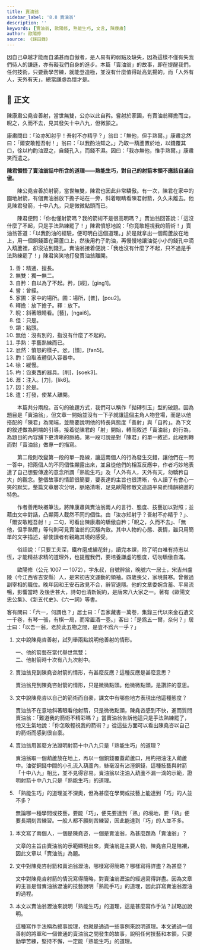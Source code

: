 ```yaml
---
title: 賣油翁
sidebar_label: '8.8 賣油翁'
description: ''
keywords: [賣油翁, 歐陽修, 熟能生巧, 文言, 陳康肅]
author: 歐陽修
source: 《歸田錄》
---
```


<!-- <AudioCard tracks={[{title:`【粵】〈曾子殺豬〉`, src:`/audio/曾子殺豬(粵語).mp3`,author:'韓非 (EDB)', cap:'粵語'},{title:'【普】〈曾子殺豬〉',src:'/audio/曾子殺豬(普通話).mp3',author:'韓非 (EDB)', cap:'普通話'}]} /> -->

<!-- ![曾子殺豬](/img/S1/曾子殺豬/Cover.jpg) -->

<Intro>

因自己卓越才能而自滿甚而自傲者，是人易有的弱點及缺失，因為這樣不僅有失我們待人的謙遜，亦有礙我們自身的進步。本篇「賣油翁」的故事，即在提醒我們，任何技術，只要勤學苦練，就能登造極，並沒有什麼值得趾高氣揚的，而「人外有人，天外有天」，總當謙虛為懷才是。

</Intro>

## 📖 正文

<div className="main prose">

陳康肅公堯咨<Annotate title="精通、擅長。">善</Annotate>射，當世<Annotate title="獨一無二。">無雙</Annotate>，公亦以此<Annotate title="自以為了不起。矜，粵 [經]，[ging1]。">自矜</Annotate>。<Annotate title="曾經。">嘗</Annotate>射於<Annotate title="家中的場所。圃：場所，粵 [普]，[pou2]。">家圃</Annotate>，有賣油翁<Annotate title="放下擔子。釋：放下。">釋擔</Annotate>而立，<Annotate title="斜著眼睛看。粵 [藝]，[ngai6]。">睨</Annotate>之，久而不去，見其發矢十中八九，<Annotate title="只是。">但</Annotate>微<Annotate title="點頭。">頷</Annotate>之。

康肅問曰：「汝亦知射乎！吾射不亦精乎？」翁曰：「<Annotate title="沒有別的，指沒有什麼了不起的。">無他</Annotate>，但<Annotate title="手藝熟練。">手熟</Annotate>爾。」康肅<Annotate title="憤怒的樣子。忿，粵 [憤]，[fan5]。">忿然</Annotate>曰：「爾安敢輕吾射！」翁曰：「以我<Annotate title="舀取液體倒入容器中。">酌</Annotate>油知之。」乃取一葫蘆置於地，以錢覆其口，<Annotate title="緩慢。">徐</Annotate>以<Annotate title="舀東西的器具。粵 [削]，[soek3]。">杓</Annotate>酌油<Annotate title="注入。粵 [力]，[lik6]">瀝</Annotate>之，自錢孔入，而錢不濕。<Annotate title="於是。">因</Annotate>曰：「我亦無他，惟手熟爾。」康肅笑而<Annotate title="打發，使某人離開。">遣</Annotate>之。

</div>

<DeepDive title="陳君最後無話可說，只是笑笑地讓賣油翁離開，你覺得是什麼原因？">

**陳君領悟了賣油翁話中所含的道理——熟能生巧，對自己的射箭本領不應該自滿自傲。**

</DeepDive>

<Translation>

　　陳公堯咨善於射箭，當世無雙，陳君也因此非常驕傲。有一次，陳君在家中的園地射箭，有個賣油翁放下擔子站在一旁，斜着眼睛看陳君射箭，久久未離去。他見陳君發箭，十中八九，只是微微點頭而已。

　　陳君便問：「你也懂射箭嗎？我的箭術不是很高明嗎？」賣油翁回答說：「這沒什麼了不起，只是手法熟練罷了！」陳君憤怒地說：「你竟敢輕視我的箭術！」賣油翁答道：「以我酌油的經驗，便可明白這個道理。」於是就拿出一個葫蘆放在地上，用一個銅錢蓋在葫蘆口上，然後用杓子酌油，再慢慢地讓油從小小的錢孔中滴入葫蘆裡，卻沒沾到錢孔。賣油翁接着便說：「我也沒有什麼了不起，只不過是手法熟練罷了！」陳君笑笑地打發賣油翁離開。

</Translation>

<Dictionary>
  <ol>
    <li>善：精通、擅長。</li>
    <li>無雙：獨一無二。</li>
    <li>自矜：自以為了不起。矜，<Py>[經]，[ging1]</Py>。</li>
    <li>嘗：曾經。</li>
    <li>家圃：家中的場所。圃：場所，<Py>[普]，[pou2]</Py>。</li>
    <li>釋擔：放下擔子。釋：放下。</li>
    <li>睨：斜著眼睛看。<Py>[藝]，[ngai6]</Py>。</li>
    <li>但：只是。</li>
    <li>頜：點頭。</li>
    <li>無他：沒有別的，指沒有什麼了不起的。</li>
    <li>手熟：手藝熟練而已。</li>
    <li>忿然：憤怒的樣子。忿，<Py>[憤]，[fan5]</Py>。</li>
    <li>酌：舀取液體倒入容器中。</li>
    <li>徐：緩慢。</li>
    <li>杓：舀東西的器具。<Py>[削]，[soek3]</Py>。</li>
    <li>瀝：注入。<Py>[力]，[lik6]</Py>。</li>
    <li>因：於是。</li>
    <li>遣：打發，使某人離開。</li>
  </ol>
</Dictionary>

<Media>

<Tabs>
  <TabItem value='課文動畫' default>
    <Youtube id='JdBeYWrWZT8' />
  </TabItem>
  <TabItem value='作者介紹'>
    <Youtube id='-48zroLRBjM' />
  </TabItem>
  <TabItem value='課文講解'>
    <Youtube id='RW5ap1tnUFM' />
  </TabItem>
</Tabs>

</Media>

<Appreciation>

　　本篇共分兩段。首句的破題方式，我們可以稱作「拋磚引玉」型的破題。因為題目是「賣油翁」，但文章一開始並沒有一下子就讓這個主角人物登場，而是以他搭配的「陳君」為開端，並簡要說明他的特長與態度「善射」與「自矜」。為下文的敘述做為開端的引導。接着從陳君的「射」開始，轉而敘述「賣油翁」的行為，為題目的內容舖下更清晰的脈絡。第一段可說是對「陳君」的單一敘述，此段則轉而對「賣油翁」做專一的描寫。

　　第二段則改變第一段的單一路線，讓這兩個人的行為發生交錯，讓他們在一問一答中，把兩個人的不同個性顯露出來，並且從他們的相互反應中，作者巧妙地表達了自己想要傳達的意念所謂「熟能生巧」及「人外有人，天外有天，勿驕矜自大」的觀念。整個故事的情節很簡要，要表達的主旨也很清晰，令人讀了有會心一笑的默契。整篇文章層次分明，脈絡清晰，足見歐陽修散文造語平易而情韻綿邈的特色。

　　作者善用映襯筆法，將陳康肅與賣油翁兩人的言行、態度、技藝加以對照；並藉由文中對話，凸顯兩人截然不同的個性。由「汝亦知射乎？吾射不亦精乎？」、「爾安敢輕吾射！」二句，可看出陳康肅的驕傲自矜；「睨之，久而不去」、「無他，但手熟爾」等句則可見賣油翁的沉穩內斂。其中人物的心態、表情，雖只用簡單的文字描述，卻使讀者有親臨其境的感受。

　　俗話說：「只要工夫深，鐵杵磨成繡花針」，讀完本課，除了明白唯有持志以恆，才能精益求精的道理外，也提醒我們，要培養謙虛的態度，切勿驕傲自滿。

</Appreciation>

<Biography>

　　歐陽修（公元 1007 — 1072），字永叔，自號醉翁，晚號六一居士，宋吉州盧陵（今江西省吉安縣）人，是宋初古文運動的領袖。四歲喪父，家境貧寒。曾做過副宰相的職位。晚年因和王安石政見不合，辭官退隱。他的文章委婉含蓄、平易流暢，影響當時 及後世甚大，詩句也清新婉約，是唐宋八大家之一。著有《歐陽文忠公集》、《新五代史》、《六一詞》等書。

<Note title="為什麼歐陽修自稱「六一居士」？">

客有問曰：「六一，何謂也？」居士曰：「吾家藏書一萬卷，集錄三代以來金石遺文一千卷，有琴一張，有棋一局，而常置酒一壺。」客曰：「是爲五一爾，奈何？」居士曰：「以吾一翁，老於此五物之間，是豈不爲六一乎？」

</Note>

</Biography>

<!-- <ChallengeItem>
    <Quiz href="" />
    <Solution>
      <QuizAnswers />
    </Solution>
  </ChallengeItem> -->
  
<Challenges>
  <ChallengeItem>
    <Tabs>
      <TabItem value="內容討論" default>

1. 文中說陳堯咨善射，試列舉兩點說明他善射的情形。

    <Task>
    
    一、他的箭藝在當代舉世無雙；  
    二、他射箭時十次有八九次射中。
    
    </Task>

2. 賣油翁見到陳堯咨射箭的情形，有甚麼反應？這種反應是甚麼意思？

    <Task>
    
    賣油翁見到陳堯咨射箭的情形，只是微微點頭。他微微點頭，是讚許的意思。
    
    </Task>

3. 文中說陳堯咨以自己的箭術而自豪，課文中有哪些地方表現出他這種態度？

    <Task>
    
    賣油翁不在意地斜著眼看他射箭，只是微微點頭，陳堯咨感到不快，進而質問賣油翁：「難道我的箭術不精彩嗎？」當賣油翁告訴他這只是手法熟練罷了，他又生氣地說：「你怎敢輕視我的箭術？」從這些方面可以看出陳堯咨以自己的箭術而感到很自豪。
    
    </Task>

4. 賣油翁用甚麼方法證明射箭十中八九只是「熟能生巧」的道理？

    <Task>
    
    賣油翁取一個葫蘆放在地上，再以一個銅錢覆蓋葫蘆口，用杓把油注入葫蘆中。油從銅錢中間的小孔流入葫蘆內，絲毫沒有沾溼銅錢，這種技藝與射箭「十中八九」相比，並不見得容易。賣油翁以注油入葫蘆不漏一滴的示範，證明射箭十中八九只是「熟能生巧」的道理。
    
    </Task>

5. 「熟能生巧」的道理並不深奧，但為甚麼在學問或技藝上能達到「巧」的人並不多？

    <Task>
    
    無論哪一種學問或技藝，要能「巧」，便先要達到「熟」的境地，要「熟」便要長期刻苦練習。一般人都不願刻苦練習，因此能達到「巧」的人並不多。
    
    </Task>

</TabItem>

<TabItem value="作法討論">

1. 本文寫了兩個人，一個是陳堯咨，一個是賣油翁，為甚麼題為「賣油翁」？

    <Task>文章的主旨由賣油翁的示範顯現出來，賣油翁是主要人物，陳堯咨只是陪襯，因此文章以「賣油翁」為題。</Task>

2. 文中對陳堯咨射箭和賣油翁瀝油，哪樣寫得簡略？哪樣寫得詳盡？為甚麼？

    <Task>文中對陳堯咨射箭的情況寫得簡略，對賣油翁瀝油的經過寫得詳盡。因為文章的主旨是借賣油翁瀝油的技藝說明「熟能手巧」的道理，因此詳寫賣油翁瀝油的過程。</Task>

3. 本文以賣油翁瀝油來說明「熟能生巧」的道理，這是甚麼寫作手法？試略加說明。

    <Task>這種寫作手法稱為敘事說理，也就是通過一些事例來說明道理。本文通過一個善射的將軍和一個普通的賣油翁之間發生的故事，說明任何技藝和本領，只要勤學苦練，堅持不懈，一定能「熟能生巧」的道理。</Task>

</TabItem>

</Tabs>

<NoSolution />

</ChallengeItem>

</Challenges>